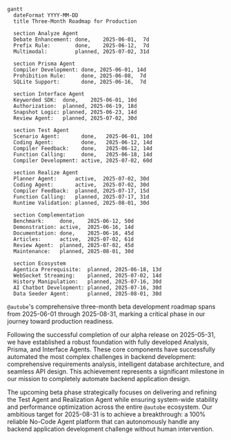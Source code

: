 ```mermaid
gantt
  dateFormat YYYY-MM-DD
  title Three-Month Roadmap for Production

  section Analyze Agent
  Debate Enhancement: done,    2025-06-01,  7d
  Prefix Rule:        done,    2025-06-12,  7d
  Multimodal:         planned, 2025-07-02, 31d

  section Prisma Agent
  Compiler Development: done, 2025-06-01, 14d
  Prohibition Rule:     done, 2025-06-08,  7d
  SQLite Support:       done, 2025-06-16,  7d

  section Interface Agent
  Keyworded SDK:  done,    2025-06-01, 10d
  Authorization:  planned, 2025-06-19, 18d
  Snapshot Logic: planned, 2025-06-23, 14d
  Review Agent:   planned, 2025-07-02, 30d

  section Test Agent
  Scenario Agent:       done,   2025-06-01, 10d        
  Coding Agent:         done,   2025-06-12, 14d
  Compiler Feedback:    done,   2025-06-12, 14d
  Function Calling:     done,   2025-06-18, 14d
  Compiler Development: active, 2025-07-02, 60d

  section Realize Agent
  Planner Agent:      active,  2025-07-02, 30d
  Coding Agent:       active,  2025-07-02, 30d
  Compiler Feedback:  planned, 2025-07-17, 15d
  Function Calling:   planned, 2025-07-17, 31d
  Runtime Validation: planned, 2025-08-01, 30d

  section Complementation
  Benchmark:     done,    2025-06-12, 50d
  Demonstration: active,  2025-06-16, 14d
  Documentation: done,    2025-06-16, 45d
  Articles:      active,  2025-07-02, 61d
  Review Agent:  planned, 2025-07-02, 45d
  Maintenance:   planned, 2025-08-01, 30d

  section Ecosystem
  Agentica Prerequisite:  planned, 2025-06-18, 13d
  WebSocket Streaming:    planned, 2025-07-02, 14d
  History Manipulation:   planned, 2025-07-16, 30d
  AI Chatbot Development: planned, 2025-07-16, 30d
  Data Seeder Agent:      planned, 2025-08-01, 30d
```

`@autobe`'s comprehensive three-month beta development roadmap spans from 2025-06-01 through 2025-08-31, marking a critical phase in our journey toward production readiness.

Following the successful completion of our alpha release on 2025-05-31, we have established a robust foundation with fully developed Analysis, Prisma, and Interface Agents. These core components have successfully automated the most complex challenges in backend development: comprehensive requirements analysis, intelligent database architecture, and seamless API design. This achievement represents a significant milestone in our mission to completely automate backend application design.

The upcoming beta phase strategically focuses on delivering and refining the Test Agent and Realization Agent while ensuring system-wide stability and performance optimization across the entire `@autobe` ecosystem. Our ambitious target for 2025-08-31 is to achieve a breakthrough: a 100% reliable No-Code Agent platform that can autonomously handle any backend application development challenge without human intervention.
